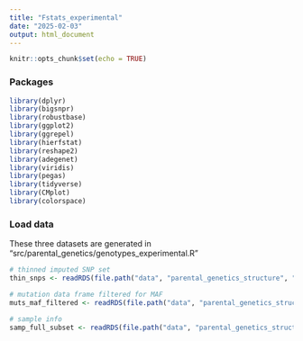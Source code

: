 ```yaml
---
title: "Fstats_experimental"
date: "2025-02-03"
output: html_document
---
```


```r
knitr::opts_chunk$set(echo = TRUE)
```

### Packages

```r

library(dplyr)
library(bigsnpr)
library(robustbase)
library(ggplot2)
library(ggrepel)
library(hierfstat)
library(reshape2)
library(adegenet)
library(viridis)
library(pegas)
library(tidyverse)
library(CMplot)
library(colorspace)

```

### Load data

These three datasets are generated in "src/parental_genetics/genotypes_experimental.R"

```r

# thinned imputed SNP set
thin_snps <- readRDS(file.path("data", "parental_genetics_structure", "20250203_SNPs_exp.rds"))

# mutation data frame filtered for MAF
muts_maf_filtered <- readRDS(file.path("data", "parental_genetics_structure", "20250203_FULLmuts_exp.rds"))

# sample info
samp_full_subset <- readRDS(file.path("data", "parental_genetics_structure", "20250203_samp_full_subset_exp.rds"))

```